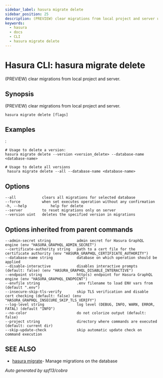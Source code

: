```yaml
---
sidebar_label: hasura migrate delete
sidebar_position: 25
description: (PREVIEW) clear migrations from local project and server using the Hasura CLI
keywords:
  - hasura
  - docs
  - CLI
  - hasura migrate delete
---
```


# Hasura CLI: hasura migrate delete

(PREVIEW) clear migrations from local project and server.

## Synopsis

(PREVIEW) clear migrations from local project and server.

    hasura migrate delete [flags]

## Examples

:

    # Usage to delete a version:
    hasura migrate delete --version <version_delete> --database-name <database-name>

    # Usage to delete all versions
     hasura migrate delete --all --database-name <database-name>

## Options

    --all            clears all migrations for selected database
    --force          when set executes operation without any confirmation
    -h, --help           help for delete
    --server         to reset migrations only on server
    --version uint   deletes the specified version in migrations

## Options inherited from parent commands

    --admin-secret string            admin secret for Hasura GraphQL engine (env "HASURA_GRAPHQL_ADMIN_SECRET")
    --certificate-authority string   path to a cert file for the certificate authority (env "HASURA_GRAPHQL_CERTIFICATE_AUTHORITY")
    --database-name string           database on which operation should be applied
    --disable-interactive            disables interactive prompts (default: false) (env "HASURA_GRAPHQL_DISABLE_INTERACTIVE")
    --endpoint string                http(s) endpoint for Hasura GraphQL engine (env "HASURA_GRAPHQL_ENDPOINT")
    --envfile string                 .env filename to load ENV vars from (default ".env")
    --insecure-skip-tls-verify       skip TLS verification and disable cert checking (default: false) (env "HASURA_GRAPHQL_INSECURE_SKIP_TLS_VERIFY")
    --log-level string               log level (DEBUG, INFO, WARN, ERROR, FATAL) (default "INFO")
    --no-color                       do not colorize output (default: false)
    --project string                 directory where commands are executed (default: current dir)
    --skip-update-check              skip automatic update check on command execution

## SEE ALSO

- [hasura migrate](/graphql/core/hasura-cli/hasura_migrate)- Manage migrations on the database

_Auto generated by spf13/cobra_
